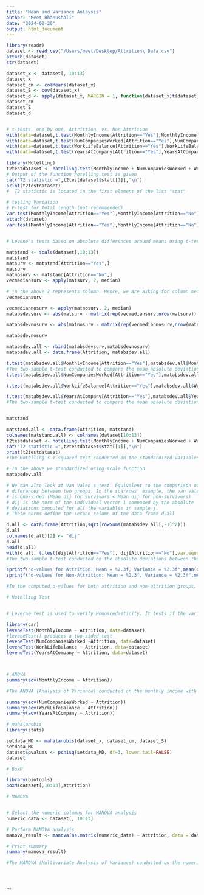 ```yaml
---
title: "Mean and Variance Anlaysis"
author: "Meet Bhanushali"
date: "2024-02-26"
output: html_document
---
```




```r
library(readr)
dataset <- read_csv("/Users/meet/Desktop/Attrition\ Data.csv")
attach(dataset)
str(dataset)

dataset_x <- dataset[, 10:13]
dataset_x
dataset_cm <- colMeans(dataset_x)
dataset_S <- cov(dataset_x)
dataset_d <- apply(dataset_x, MARGIN = 1, function(dataset_x)t(dataset_x - dataset_cm) %*% solve(dataset_S) %*% (dataset_x - dataset_cm))
dataset_cm
dataset_S
dataset_d


# t-tests, one by one. Attrittion  vs. Non Attrition 
with(data=dataset,t.test(MonthlyIncome[Attrition=="Yes"],MonthlyIncome[Attrition=="No"],var.equal=TRUE))
with(data=dataset,t.test(NumCompaniesWorked[Attrition=="Yes"],NumCompaniesWorked[Attrition=="No"],var.equal=TRUE))
with(data=dataset,t.test(WorkLifeBalance[Attrition=="Yes"],WorkLifeBalance[Attrition=="No"],var.equal=TRUE))
with(data=dataset,t.test(YearsAtCompany[Attrition=="Yes"],YearsAtCompany[Attrition=="No"],var.equal=TRUE))

library(Hotelling)
t2testdataset <- hotelling.test(MonthlyIncome + NumCompaniesWorked + WorkLifeBalance + YearsAtCompany  ~ Attrition, data=dataset)
# Output of the function hotelling.test is given
cat("T2 statistic =",t2testdataset$stat[[1]],"\n")
print(t2testdataset)
#  T2 statistic is located in the first element of the list "stat"

# testing Variation
# F-test for Total length (not recommended)
var.test(MonthlyIncome[Attrition=="Yes"],MonthlyIncome[Attrition=="No"])
attach(dataset)
var.test(MonthlyIncome[Attrition=="Yes"],MonthlyIncome[Attrition=="No"])


# Levene's tests based on absolute differences around means using t-tests. Standarizing the sparrows data set with scale()

matstand <- scale(dataset[,10:13])
matstand
matsurv <- matstand[Attrition=="Yes",]
matsurv
matnosurv <- matstand[Attrition=="No",]
vecmediansurv <- apply(matsurv, 2, median)

# in the above 2 represents column. Hence, we are asking for column median
vecmediansurv

vecmediannosurv <- apply(matnosurv, 2, median)
matabsdevsurv <- abs(matsurv - matrix(rep(vecmediansurv,nrow(matsurv)),nrow=nrow(matsurv), byrow=TRUE))

matabsdevnosurv <- abs(matnosurv - matrix(rep(vecmediannosurv,nrow(matnosurv)),nrow=nrow(matnosurv), byrow=TRUE))

matabsdevnosurv

matabsdev.all <- rbind(matabsdevsurv,matabsdevnosurv)
matabsdev.all <- data.frame(Attrition, matabsdev.all)

t.test(matabsdev.all$MonthlyIncome[Attrition=="Yes"],matabsdev.all$MonthlyIncome[Attrition=="No"], alternative="less",var.equal = TRUE)
#The two-sample t-test conducted to compare the mean absolute deviations of monthly income between employees who have experienced attrition ("Yes" group) and those who haven't ("No" group) yielded a t-value of -0.5442 with 1468 degrees of freedom and a p-value of 0.2932. This result suggests that there is no significant difference in the mean absolute deviations of monthly income between the two groups, as the p-value exceeds the typical significance level of 0.05. The 95% confidence interval for the difference in mean absolute deviations includes zero, further supporting this conclusion. Therefore, based on these findings, there is insufficient evidence to reject the null hypothesis, indicating that the mean absolute deviations of monthly income do not differ significantly between employees who have experienced attrition and those who haven't.
t.test(matabsdev.all$NumCompaniesWorked[Attrition=="Yes"],matabsdev.all$NumCompaniesWorked[Attrition=="No"], alternative="less",var.equal = TRUE)

t.test(matabsdev.all$WorkLifeBalance[Attrition=="Yes"],matabsdev.all$WorkLifeBalance[Attrition=="No"], alternative="less",var.equal = TRUE)

t.test(matabsdev.all$YearsAtCompany[Attrition=="Yes"],matabsdev.all$YearsAtCompany[Attrition=="No"], alternative="less",var.equal = TRUE)
#The two-sample t-test conducted to compare the mean absolute deviations of years at the company between employees who have experienced attrition ("Yes" group) and those who haven't ("No" group) resulted in a t-value of 0.45841 with 1468 degrees of freedom and a p-value of 0.6766. This indicates that there is no significant difference in the mean absolute deviations of years at the company between the two groups, as the p-value exceeds the conventional significance level of 0.05. The 95% confidence interval for the difference in mean absolute deviations ranges from negative infinity to 0.1126677, encompassing zero. Thus, based on these results, there is insufficient evidence to reject the null hypothesis, suggesting that the mean absolute deviations of years at the company do not differ significantly between employees who have experienced attrition and those who haven't.


matstand

matstand.all <- data.frame(Attrition, matstand)
colnames(matstand.all) <- colnames(dataset[10:13])
t2testdataset <- hotelling.test(MonthlyIncome + NumCompaniesWorked + WorkLifeBalance + YearsAtCompany  ~ Attrition, data=dataset)
cat("T2 statistic =",t2testdataset$stat[[1]],"\n")
print(t2testdataset)
#The Hotelling's T-squared test conducted on the standardized variables including MonthlyIncome, NumCompaniesWorked, WorkLifeBalance, and YearsAtCompany, with respect to attrition status, resulted in a T2 statistic of 54.46245. This statistic indicates the degree of separation between the two groups based on their multivariate means. A higher T2 statistic suggests greater discrimination between the groups. Further interpretation of this statistic would require comparison with critical values from a Hotelling's T-squared distribution and consideration of its significance level. Nonetheless, the substantial magnitude of the T2 statistic suggests notable differences in the multivariate means of the standardized variables between employees who have experienced attrition and those who haven't.

# In the above we standardized using scale function
matabsdev.all

# We can also look at Van Valen's test. Equivalent to the comparison of mean absolute median
# diferences between two groups. In the sparrows' example, the Van Valen's test
# is one-sided (Mean dij for survivors < Mean dij for non-survivors)
# dij is the norm of the individual vector i composed by the absolute
# deviations computed for all the variables in sample j.
# These norms define the second column of the data frame d.all

d.all <- data.frame(Attrition,sqrt(rowSums(matabsdev.all[,-1]^2)))
d.all
colnames(d.all)[2] <- "dij"
d.all
head(d.all)
with(d.all, t.test(dij[Attrition=="Yes"], dij[Attrition=="No"],var.equal=TRUE, alternative="less"))
#The two-sample t-test conducted on the absolute deviations between the standardized variables for employees who have experienced attrition ("Yes" group) and those who haven't ("No" group) resulted in a t-value of 1.6088 with 1468 degrees of freedom and a p-value of 0.9461. This suggests that there is no significant difference in the absolute deviations between the two groups, as the p-value exceeds the typical significance level of 0.05. The 95% confidence interval for the difference in mean absolute deviations ranges from negative infinity to 0.2457489, encompassing zero. Therefore, based on these results, there is insufficient evidence to reject the null hypothesis, indicating that the absolute deviations of the standardized variables do not differ significantly between employees who have experienced attrition and those who haven't.

sprintf("d-values for Attrition: Mean = %2.3f, Variance = %2.3f",mean(d.all$dij[Attrition=="Yes"]),var(d.all$dij[Attrition=="yes"]))
sprintf("d-values for Non-Attrition: Mean = %2.3f, Variance = %2.3f",mean(d.all$dij[Attrition=="No"]),var(d.all$dij[Attrition=="No"]))

#In the computed d-values for both attrition and non-attrition groups, the mean absolute deviations are approximately 1.909 and 1.788, respectively. However, there appears to be a discrepancy in the variance calculation for the attrition group, which resulted in an "NA" value. This discrepancy may be due to the presence of missing or infinite values in the data. For the non-attrition group, the variance of the absolute deviations is approximately 1.122. Despite the variance calculation issue for the attrition group, the mean absolute deviations provide insight into the dispersion of the standardized variables around their respective means for both groups. The higher mean absolute deviation for the attrition group suggests potentially greater variability in the standardized variables compared to the non-attrition group, although further investigation into the variance discrepancy is warranted for a comprehensive interpretation.

# Hotelling Test


# Leverne test is used to verify Homoscedasticity. It tests if the variance of two samples are # #equal. Levene's test is an inferential statistic used to assess the equality of variances for a #variable calculated for two or more groups.[1] Some common statistical procedures assume that #variances of the populations from which different samples are drawn are equal. Levene's test #assesses this assumption.

library(car)
leveneTest(MonthlyIncome ~ Attrition, data=dataset)
#leveneTest() produces a two-sided test
leveneTest(NumCompaniesWorked ~Attrition, data=dataset)
leveneTest(WorkLifeBalance ~ Attrition, data=dataset)
leveneTest(YearsAtCompany ~ Attrition, data=dataset)



# ANOVA
summary(aov(MonthlyIncome ~ Attrition))

#The ANOVA (Analysis of Variance) conducted on the monthly income with respect to attrition status revealed a significant effect of attrition on monthly income (F(1, 1468) = 38.49, p < 0.001). This result suggests that there is a statistically significant difference in the mean monthly income between employees who have experienced attrition and those who haven't. The significant F-value indicates that the variability in monthly income between the two groups is not likely due to random chance alone. Post-hoc tests or further analysis may be conducted to explore specific differences in monthly income between the attrition and non-attrition groups. Overall, this finding underscores the importance of attrition status in understanding the variability in monthly income among employees.

summary(aov(NumCompaniesWorked ~ Attrition))
summary(aov(WorkLifeBalance ~ Attrition))
summary(aov(YearsAtCompany ~ Attrition))

# mahalanobis
library(stats)

setdata_MD <- mahalanobis(dataset_x, dataset_cm, dataset_S)
setdata_MD
dataset$pvalues <- pchisq(setdata_MD, df=3, lower.tail=FALSE)
dataset

# BoxM

library(biotools)
boxM(dataset[,10:13],Attrition)

# MANOVA


# Select the numeric columns for MANOVA analysis
numeric_data <- dataset[, 10:13]

# Perform MANOVA analysis
manova_result <- manova(as.matrix(numeric_data) ~ Attrition, data = dataset)

# Print summary
summary(manova_result)

#The MANOVA (Multivariate Analysis of Variance) conducted on the numeric variables, including MonthlyIncome, NumCompaniesWorked, WorkLifeBalance, and YearsAtCompany, with respect to attrition status yielded a significant effect of attrition on the multivariate outcome (Pillai's trace = 0.035773, approx F(4, 1465) = 13.588, p < 0.001). This result indicates that there is a statistically significant difference in the combined multivariate means of the numeric variables between employees who have experienced attrition and those who haven't. The significant p-value suggests that the observed variability in the numeric variables between the two groups is unlikely to occur by chance alone. Post-hoc tests or further investigation may be conducted to identify specific differences in the individual numeric variables between the attrition and non-attrition groups. Overall, this finding underscores the importance of considering attrition status when analyzing the multivariate variability of the numeric variables.





```

```

